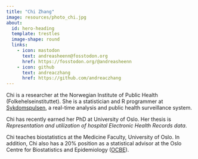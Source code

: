 ```yaml
---
title: "Chi Zhang"
image: resources/photo_chi.jpg
about:
  id: hero-heading
  template: trestles
  image-shape: round
  links:
    - icon: mastodon
      text: andreasheenn@fosstodon.org
      href: https://fosstodon.org/@andreasheenn
    - icon: github
      text: andreaczhang
      href: https://github.com/andreaczhang
---
```


::: {#hero-heading}

Chi is a researcher at the Norwegian Institute of Public Health (Folkehelseinstituttet). She is a statistician and R programmer at [Sykdomspulsen](https://docs.sykdomspulsen.no), a real-time analysis and public health surveillance system.

Chi has recently earned her PhD at University of Oslo. Her thesis is *Representation and utilization of hospital Electronic Health Records data*.

Chi teaches biostatistics at the Medicine Faculty, University of Oslo. In addition, Chi also has a 20% position as a statistical advisor at the Oslo Centre for Biostatistics and Epidemiology ([OCBE](https://www.med.uio.no/imb/english/research/centres/ocbe/)).
:::
